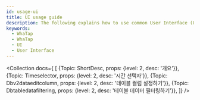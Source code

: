 ```yaml
---
id: usage-ui
title: UI usage guide
description: The following explains how to use common User Interface (UI) components for consistent and efficient user experience across individual menus in the service.
keywords:
  - WhaTap
  - WhaTap
  - UI
  - User Interface
---
```



<Collection docs={
  [
    {Topic: ShortDesc, props: {level: 2, desc: '개요'}},
    {Topic: Timeselector, props: {level: 2, desc: '시간 선택자'}},
    {Topic: Dbv2dataeditcolumn, props: {level: 2, desc: '테이블 컬럼 설정하기'}},
    {Topic: Dbtabledatafiltering, props: {level: 2, desc: '테이블 데이터 필터링하기'}},
  ]}
/>
